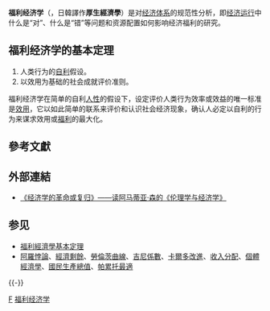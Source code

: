 {{多個問題|
{{來源|time=2014-11-17}}
{{擴充|time=2014-11-17}}
{{專家|time=2014-11-17}}
{{Expand English|Welfare economics}}
}}
{{Economics sidebar}}
{{NoteTA |G1=Economics|G2=Math}}
'''福利经济学'''（{{lang-en|'''welfare economics'''}}，日韓譯作'''厚生經濟學'''）是对[[经济体系|经济体系]]的规范性分析，即[[经济运行|经济运行]]中什么是“对”、什么是“错”等问题和资源配置如何影响经济福利的研究。

== 福利经济学的基本定理 ==
# 人类行为的[[自利|自利]]假设。
# 以效用为基础的社会成就评价准则。

福利经济学在简单的自利[[人性|人性]]的假设下，设定评价人类行为效率或效益的唯一标准是[[效用|效用]]，它以如此简单的联系来评价和认识社会经济现象，确认人必定以自利的行为来谋求效用或[[社會福利|福利]]的最大化。

== 參考文獻 ==
{{Reflist}}

== 外部連結 ==
* [http://www.yadian.cc/review/227/ 《经济学的革命或复归》——读阿马蒂亚·森的《伦理学与经济学》] {{Wayback|url=http://www.yadian.cc/review/227/ |date=20160304203810 }}

== 参见 ==
{{Portal|经济学}}
* [[福利經濟學基本定理|福利經濟學基本定理]]
*[[阿羅悖論|阿羅悖論]]、[[經濟剩餘|經濟剩餘]]、[[勞倫茨曲線|勞倫茨曲線]]、[[吉尼係數|吉尼係數]]、[[卡爾多改進|卡爾多改進]]、[[收入分配|收入分配]]、[[個體經濟學|個體經濟學]]、[[國民生產總值|國民生產總值]]、[[帕累托最適|帕累托最適]]

{{-}}
{{Microeconomics}}

{{Authority control}}
[[Category:经济学|F]]
[[Category:福利经济学|]]

{{经济学小作品}}
